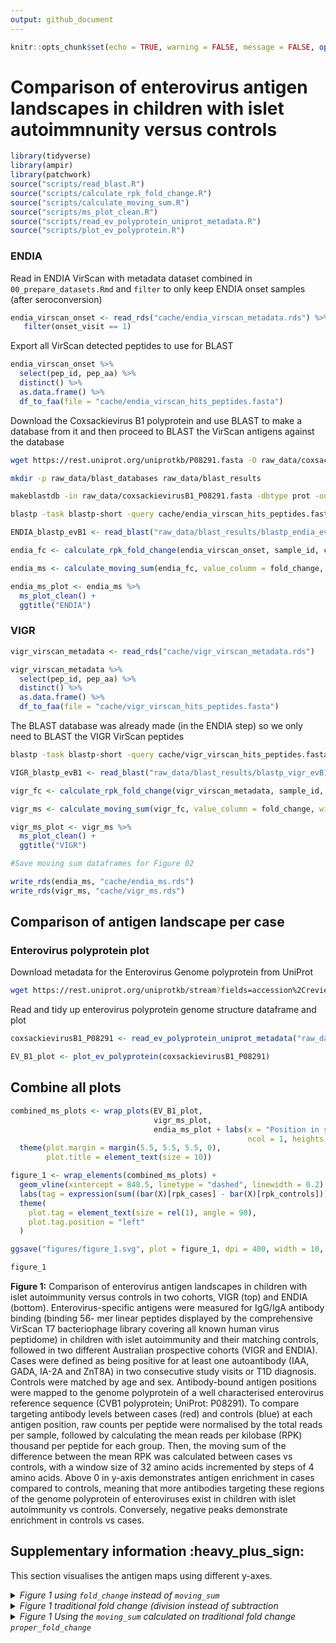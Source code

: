 ```yaml
---
output: github_document
---
```


```r
knitr::opts_chunk$set(echo = TRUE, warning = FALSE, message = FALSE, options(readr.show_col_types = FALSE))
```

# Comparison of enterovirus antigen landscapes in children with islet autoimmnunity versus controls

```r
library(tidyverse)
library(ampir)
library(patchwork)
source("scripts/read_blast.R")
source("scripts/calculate_rpk_fold_change.R")
source("scripts/calculate_moving_sum.R")
source("scripts/ms_plot_clean.R")
source("scripts/read_ev_polyprotein_uniprot_metadata.R")
source("scripts/plot_ev_polyprotein.R")
```

### ENDIA

Read in ENDIA VirScan with metadata dataset combined in `00_prepare_datasets.Rmd`
and `filter` to only keep ENDIA onset samples (after seroconversion)

```r
endia_virscan_onset <- read_rds("cache/endia_virscan_metadata.rds") %>% 
   filter(onset_visit == 1)
```

Export all VirScan detected peptides to use for BLAST

```r
endia_virscan_onset %>% 
  select(pep_id, pep_aa) %>% 
  distinct() %>% 
  as.data.frame() %>% 
  df_to_faa(file = "cache/endia_virscan_hits_peptides.fasta")
```

Download the Coxsackievirus B1 polyprotein and use BLAST to make a database from it and then proceed to BLAST the VirScan antigens against the database

```bash
wget https://rest.uniprot.org/uniprotkb/P08291.fasta -O raw_data/coxsackievirusB1_P08291.fasta

mkdir -p raw_data/blast_databases raw_data/blast_results

makeblastdb -in raw_data/coxsackievirusB1_P08291.fasta -dbtype prot -out raw_data/blast_databases/coxsackievirusB1_P08291_db

blastp -task blastp-short -query cache/endia_virscan_hits_peptides.fasta -db raw_data/blast_databases/coxsackievirusB1_P08291_db -outfmt '6 qaccver saccver pident nident length evalue bitscore mismatch gapopen qstart qend sstart send qseq sseq ppos stitle frames' -evalue 0.01 -word_size 2 -out raw_data/blast_results/blastp_endia_evB1_all_virscan_peps.blast
```

```r
ENDIA_blastp_evB1 <- read_blast("raw_data/blast_results/blastp_endia_evB1_all_virscan_peps.blast")

endia_fc <- calculate_rpk_fold_change(endia_virscan_onset, sample_id, condition, pep_id, abundance, ENDIA_blastp_evB1)

endia_ms <- calculate_moving_sum(endia_fc, value_column = fold_change, win_size = 32, step_size = 4)

endia_ms_plot <- endia_ms %>% 
  ms_plot_clean() +
  ggtitle("ENDIA")
```

### VIGR

```r
vigr_virscan_metadata <- read_rds("cache/vigr_virscan_metadata.rds")

vigr_virscan_metadata %>% 
  select(pep_id, pep_aa) %>% 
  distinct() %>% 
  as.data.frame() %>% 
  df_to_faa(file = "cache/vigr_virscan_hits_peptides.fasta")
```

The BLAST database was already made (in the ENDIA step) so we only need to BLAST the VIGR VirScan peptides

```bash
blastp -task blastp-short -query cache/vigr_virscan_hits_peptides.fasta -db raw_data/blast_databases/coxsackievirusB1_P08291_db -outfmt '6 qaccver saccver pident nident length evalue bitscore mismatch gapopen qstart qend sstart send qseq sseq ppos stitle frames' -evalue 0.01 -word_size 2 -out raw_data/blast_results/blastp_vigr_evB1_all_virscan_peps.blast
```

```r
VIGR_blastp_evB1 <- read_blast("raw_data/blast_results/blastp_vigr_evB1_all_virscan_peps.blast")

vigr_fc <- calculate_rpk_fold_change(vigr_virscan_metadata, sample_id, Condition, pep_id, abundance, VIGR_blastp_evB1)

vigr_ms <- calculate_moving_sum(vigr_fc, value_column = fold_change, win_size = 32, step_size = 4)

vigr_ms_plot <- vigr_ms %>% 
  ms_plot_clean() +
  ggtitle("VIGR")
```

```r
#Save moving sum dataframes for Figure 02

write_rds(endia_ms, "cache/endia_ms.rds")
write_rds(vigr_ms, "cache/vigr_ms.rds")
```


## Comparison of antigen landscape per case

### Enterovirus polyprotein plot

Download metadata for the Enterovirus Genome polyprotein from UniProt 

```bash
wget https://rest.uniprot.org/uniprotkb/stream?fields=accession%2Creviewed%2Cid%2Cprotein_name%2Corganism_name%2Clength%2Csequence%2Cft_chain&format=tsv&query=%28%22Coxsackievirus+B1%22+AND+%28virus_host_name%3AHuman%29%29 -O raw_data/coxsackievirusB1_P08291.tsv
```

Read and tidy up enterovirus polyprotein genome structure dataframe and plot

```r
coxsackievirusB1_P08291 <- read_ev_polyprotein_uniprot_metadata("raw_data/coxsackievirusB1_P08291.tsv")

EV_B1_plot <- plot_ev_polyprotein(coxsackievirusB1_P08291)
```

## Combine all plots

```r
combined_ms_plots <- wrap_plots(EV_B1_plot,
                                vigr_ms_plot,
                                endia_ms_plot + labs(x = "Position in sequence (amino acids)") + theme(legend.position = "bottom"),
                                                     ncol = 1, heights = c(0.3, 3, 3)) &
  theme(plot.margin = margin(5.5, 5.5, 5.5, 0),
        plot.title = element_text(size = 10)) 

figure_1 <- wrap_elements(combined_ms_plots) +
  geom_vline(xintercept = 848.5, linetype = "dashed", linewidth = 0.2) +
  labs(tag = expression(sum((bar(X)[rpk_cases] - bar(X)[rpk_controls])))) +
  theme(
    plot.tag = element_text(size = rel(1), angle = 90),
    plot.tag.position = "left"
  )
```

```r
ggsave("figures/figure_1.svg", plot = figure_1, dpi = 400, width = 10, height = 7)
```

```r
figure_1
```

**Figure 1:** Comparison of enterovirus antigen landscapes in children with islet autoimmunity versus controls in two cohorts, VIGR (top) and ENDIA (bottom). Enterovirus-specific antigens were measured for IgG/IgA antibody binding (binding 56- mer linear peptides displayed by the comprehensive VirScan T7 bacteriophage library covering all known human virus peptidome) in children with islet autoimmunity and their matching controls, followed in two different Australian prospective cohorts (VIGR and ENDIA). Cases were defined as being positive for at least one autoantibody (IAA, GADA, IA-2A and ZnT8A) in two consecutive study visits  or T1D diagnosis. Controls were matched by age and sex. Antibody-bound antigen positions were mapped to the genome polyprotein of a well characterised enterovirus reference sequence (CVB1 polyprotein; UniProt: P08291). To compare targeting antibody levels between cases (red) and controls (blue) at each antigen position, raw counts per peptide were normalised by the total reads per sample, followed by calculating the mean reads per kilobase (RPK) thousand per peptide for each group. Then, the moving sum of the difference between the mean RPK was calculated between cases vs controls, with a window size of 32 amino acids incremented by steps of 4 amino acids. Above 0 in y-axis demonstrates antigen enrichment in cases compared to controls, meaning that more antibodies targeting these regions of the genome polyprotein of enteroviruses exist in children with islet autoimmunity vs controls. Conversely, negative peaks demonstrate enrichment in controls vs cases.


## Supplementary information :heavy_plus_sign:

This section visualises the antigen maps using different y-axes.

<details>
  <summary><i> Figure 1 using `fold_change` instead of `moving_sum` </i></summary>
  
```r
vigr_fc_plot <- vigr_fc %>%
    mutate(Condition = if_else(fold_change > 0, "Case", "Control")) %>% 
    ggplot(aes(x = (start + end) / 2, y = fold_change, fill = Condition)) +
    geom_bar(stat = "identity") +
    labs(x = "", fill = "", y = "") +
    theme_minimal() +
    theme(panel.grid.minor = element_blank(),
          panel.grid.major = element_blank()) +
    scale_fill_manual(values = c("Case" = "#d73027", "Control" = "#4575b4"), labels = c("Case", "Control")) +
    theme(legend.position = "none") +
    ggtitle("VIGR")

endia_fc_plot <- endia_fc %>%
    mutate(Condition = if_else(fold_change > 0, "Case", "Control")) %>% 
    ggplot(aes(x = (start + end) / 2, y = fold_change, fill = Condition)) +
    geom_bar(stat = "identity") +
    labs(x = "", fill = "", y = "") +
    theme_minimal() +
    theme(panel.grid.minor = element_blank(),
          panel.grid.major = element_blank()) +
    scale_fill_manual(values = c("Case" = "#d73027", "Control" = "#4575b4"), labels = c("Case", "Control")) +
    theme(legend.position = "none") +
    ggtitle("ENDIA")

combined_fc_plots <- wrap_plots(EV_B1_plot,
                                vigr_fc_plot,
                                endia_fc_plot + labs(x = "Position in sequence (amino acids)") + theme(legend.position = "bottom"),
                                                     ncol = 1, heights = c(0.3, 3, 3)) &
  theme(plot.margin = margin(5.5, 5.5, 5.5, 0),
        plot.title = element_text(size = 10)) 

wrap_elements(combined_fc_plots) +
  geom_vline(xintercept = 848.5, linetype = "dashed", linewidth = 0.2) +
  labs(tag = expression(bar(X)[rpk_cases] - bar(X)[rpk_controls])) +
  theme(
    plot.tag = element_text(size = rel(1), angle = 90),
    plot.tag.position = "left"
  )
```

</details>

<details>
  <summary><i> Figure 1 traditional fold change (division instead of subtraction </i></summary>

```r
endia_proper_fc_plot <- endia_fc %>%  
  mutate(proper_fold_change = log2((mean_rpk_per_pepCase + 1) / (mean_rpk_per_pepControl + 1))) %>% 
  mutate(Condition = if_else(proper_fold_change > 0, "Case", "Control")) %>% 
   ggplot(aes(x = (start + end) / 2, y = proper_fold_change, fill = Condition)) +
    geom_bar(stat = "identity") +
    labs(x = "", fill = "", y = "") +
    theme_minimal() +
    theme(panel.grid.minor = element_blank(),
          panel.grid.major = element_blank()) +
  ggtitle("ENDIA")

vigr_proper_fc_plot <- vigr_fc %>%
  mutate(proper_fold_change = log2((mean_rpk_per_pepCase + 1) / (mean_rpk_per_pepControl + 1))) %>% 
  mutate(Condition = if_else(proper_fold_change > 0, "Case", "Control")) %>% 
   ggplot(aes(x = (start + end) / 2, y = proper_fold_change, fill = Condition)) +
    geom_bar(stat = "identity") +
    labs(x = "", fill = "", y = "") +
    theme_minimal() +
    theme(panel.grid.minor = element_blank(),
          panel.grid.major = element_blank()) +
    ggtitle("VIGR")

combined_proper_fc_plots <- wrap_plots(EV_B1_plot,
                                vigr_proper_fc_plot,
                                endia_proper_fc_plot + labs(x = "Position in sequence (amino acids)") + theme(legend.position = "bottom"),
                                                     ncol = 1, heights = c(0.3, 3, 3)) &
  theme(plot.margin = margin(5.5, 5.5, 5.5, 0),
        plot.title = element_text(size = 10)) 

wrap_elements(combined_proper_fc_plots) +
  labs(tag = expression(log2(bar(X)[rpk_cases] / bar(X)[rpk_controls]))) +
  theme(
    plot.tag = element_text(size = rel(1), angle = 90),
    plot.tag.position = "left"
  )
```

</details>

<details>
  <summary><i> Figure 1 Using the `moving_sum` calculated on traditional fold change `proper_fold_change`</i></summary>

```r
vigr_proper_fc <- vigr_fc %>%
  mutate(proper_fold_change = log2((mean_rpk_per_pepCase + 1) / (mean_rpk_per_pepControl + 1))) %>% 
  mutate(Condition = if_else(proper_fold_change > 0, "Case", "Control")) 

vigr_proper_fc_ms <- calculate_moving_sum(vigr_proper_fc, value_column = proper_fold_change, win_size = 32, step_size = 4)

vigr_proper_fc_ms_plot <- vigr_proper_fc_ms %>% 
  ms_plot_clean() +
    ggtitle("VIGR")

endia_proper_fc <- endia_fc %>%  
  mutate(proper_fold_change = log2((mean_rpk_per_pepCase + 1) / (mean_rpk_per_pepControl + 1))) %>% 
  mutate(Condition = if_else(proper_fold_change > 0, "Case", "Control"))

endia_proper_fc_ms <- calculate_moving_sum(endia_proper_fc, value_column = proper_fold_change, win_size = 32, step_size = 4)

endia_proper_fc_ms_plot <- endia_proper_fc_ms %>% 
  ms_plot_clean() +
    ggtitle("ENDIA")


combined_proper_fc_ms_plots <- wrap_plots(EV_B1_plot,
                                vigr_proper_fc_ms_plot,
                                endia_proper_fc_ms_plot + labs(x = "Position in sequence (amino acids)") + theme(legend.position = "bottom"),
                                                     ncol = 1, heights = c(0.3, 3, 3)) &
  theme(plot.margin = margin(5.5, 5.5, 5.5, 0),
        plot.title = element_text(size = 10)) 

wrap_elements(combined_proper_fc_ms_plots) +
  labs(tag = expression(sum(log2(bar(X)[rpk_cases] / bar(X)[rpk_controls])))) +
  theme(
    plot.tag = element_text(size = rel(1), angle = 90),
    plot.tag.position = "left"
  )
```

</details>
